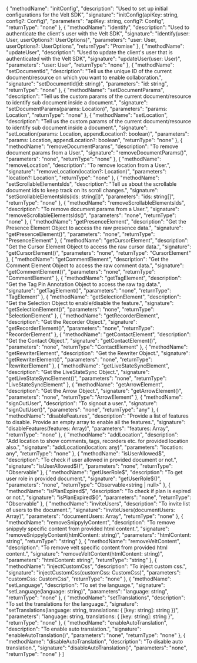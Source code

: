  {
   "methodName": "initConfig",
   "description": "Used to set up initial configurations for the Velt SDK",
   "signature": "initConfig(apiKey: string, config?: Config)",
   "parameters": "apiKey: string, config?: Config",
   "returnType": "none"
 },
 {
   "methodName": "identify",
   "description": "Used to authenticate the client's user with the Velt SDK",
   "signature": "identify(user: User, userOptions?: UserOptions)",
   "parameters": "user: User, userOptions?: UserOptions",
   "returnType": "Promise<unknown>"
 },
 {
   "methodName": "updateUser",
   "description": "Used to update the client's user that is authenticated with the Velt SDK",
   "signature": "updateUser(user: User)",
   "parameters": "user: User",
   "returnType": "none"
 },
 {
   "methodName": "setDocumentId",
   "description": "Tell us the unique ID of the current document/resource on which you want to enable collaboration.",
   "signature": "setDocumentId(id: string)",
   "parameters": "id: string",
   "returnType": "none"
 },
 {
   "methodName": "setDocumentParams",
   "description": "Tell us the custom params of the current document/resource to identify sub document inside a document.",
   "signature": "setDocumentParams(params: Location)",
   "parameters": "params: Location",
   "returnType": "none"
 },
 {
   "methodName": "setLocation",
   "description": "Tell us the custom params of the current document/resource to identify sub document inside a document.",
   "signature": "setLocation(params: Location, appendLocation?: boolean)",
   "parameters": "params: Location, appendLocation?: boolean",
   "returnType": "none"
 },
 {
   "methodName": "removeDocumentParams",
   "description": "To remove document params from a User.",
   "signature": "removeDocumentParams()",
   "parameters": "none",
   "returnType": "none"
 },
 {
   "methodName": "removeLocation",
   "description": "To remove location from a User.",
   "signature": "removeLocation(location?: Location)",
   "parameters": "location?: Location",
   "returnType": "none"
 },
 {
   "methodName": "setScrollableElementsIds",
   "description": "Tell us about the scrollable document ids to keep track on its scroll changes.",
   "signature": "setScrollableElementsIds(ids: string[])",
   "parameters": "ids: string[]",
   "returnType": "none"
 },
 {
   "methodName": "removeScrollableElementsIds",
   "description": "To remove document params from a User.",
   "signature": "removeScrollableElementsIds()",
   "parameters": "none",
   "returnType": "none"
 },
 {
   "methodName": "getPresenceElement",
   "description": "Get the Presence Element Object to access the raw presence data.",
   "signature": "getPresenceElement()",
   "parameters": "none",
   "returnType": "PresenceElement"
 },
 {
   "methodName": "getCursorElement",
   "description": "Get the Cursor Element Object to access the raw cursor data.",
   "signature": "getCursorElement()",
   "parameters": "none",
   "returnType": "CursorElement"
 },
 {
   "methodName": "getCommentElement",
   "description": "Get the Comment Element Object to access the raw comment data.",
   "signature": "getCommentElement()",
   "parameters": "none",
   "returnType": "CommentElement"
 },
 {
   "methodName": "getTagElement",
   "description": "Get the Tag Pin Annotation Object to access the raw tag data.",
   "signature": "getTagElement()",
   "parameters": "none",
   "returnType": "TagElement"
 },
 {
   "methodName": "getSelectionElement",
   "description": "Get the Selection Object to enable/disable the feature.",
   "signature": "getSelectionElement()",
   "parameters": "none",
   "returnType": "SelectionElement"
 },
 {
   "methodName": "getRecorderElement",
   "description": "Get the Recorder Object.",
   "signature": "getRecorderElement()",
   "parameters": "none",
   "returnType": "RecorderElement"
 },
 {
   "methodName": "getContactElement",
   "description": "Get the Contact Object.",
   "signature": "getContactElement()",
   "parameters": "none",
   "returnType": "ContactElement"
 },
 {
   "methodName": "getRewriterElement",
   "description": "Get the Rewriter Object.",
   "signature": "getRewriterElement()",
   "parameters": "none",
   "returnType": "RewriterElement"
 },
 {
   "methodName": "getLiveStateSyncElement",
   "description": "Get the LiveStateSync Object.",
   "signature": "getLiveStateSyncElement()",
   "parameters": "none",
   "returnType": "LiveStateSyncElement"
 },
 {
   "methodName": "getArrowElement",
   "description": "Get the Arrow Object.",
   "signature": "getArrowElement()",
   "parameters": "none",
   "returnType": "ArrowElement"
 },
 {
   "methodName": "signOutUser",
   "description": "To signout a user.",
   "signature": "signOutUser()",
   "parameters": "none",
   "returnType": "any"
 },
 {
   "methodName": "disableFeatures",
   "description": "Provide a list of features to disable. Provide an empty array to enable all the features.",
   "signature": "disableFeatures(features: Array<FeatureType>)",
   "parameters": "features: Array<FeatureType>",
   "returnType": "none"
 },
 {
   "methodName": "addLocation",
   "description": "Add location to show comments, tags, recorders etc. for provided location also.",
   "signature": "addLocation(location: any)",
   "parameters": "location: any",
   "returnType": "none"
 },
 {
   "methodName": "isUserAllowed$",
   "description": "To check if user allowed in provided document or not.",
   "signature": "isUserAllowed$()",
   "parameters": "none",
   "returnType": "Observable<boolean>"
 },
 {
   "methodName": "getUserRole$",
   "description": "To get user role in provided document.",
   "signature": "getUserRole$()",
   "parameters": "none",
   "returnType": "Observable<string | null>"
 },
 {
   "methodName": "isPlanExpired$",
   "description": "To check if plan is expired or not.",
   "signature": "isPlanExpired$()",
   "parameters": "none",
   "returnType": "Observable<boolean>"
 },
 {
   "methodName": "inviteUsers",
   "description": "To invite list of users to the document.",
   "signature": "inviteUsers(documentUsers: Array<DocumentUser>)",
   "parameters": "documentUsers: Array<DocumentUser>",
   "returnType": "none"
 },
 {
   "methodName": "removeSnippylyContent",
   "description": "To remove snippyly specific content from provided html content.",
   "signature": "removeSnippylyContent(htmlContent: string)",
   "parameters": "htmlContent: string",
   "returnType": "string"
 },
 {
   "methodName": "removeVeltContent",
   "description": "To remove velt specific content from provided html content.",
   "signature": "removeVeltContent(htmlContent: string)",
   "parameters": "htmlContent: string",
   "returnType": "string"
 },
 {
   "methodName": "injectCustomCss",
   "description": "To inject custom css.",
   "signature": "injectCustomCss(customCss: CustomCss)",
   "parameters": "customCss: CustomCss",
   "returnType": "none"
 },
 {
   "methodName": "setLanguage",
   "description": "To set the language.",
   "signature": "setLanguage(language: string)",
   "parameters": "language: string",
   "returnType": "none"
 },
 {
   "methodName": "setTranslations",
   "description": "To set the translations for the language.",
   "signature": "setTranslations(language: string, translations: { [key: string]: string })",
   "parameters": "language: string, translations: { [key: string]: string }",
   "returnType": "none"
 },
 {
   "methodName": "enableAutoTranslation",
   "description": "To enable auto translation.",
   "signature": "enableAutoTranslation()",
   "parameters": "none",
   "returnType": "none"
 },
 {
   "methodName": "disableAutoTranslation",
   "description": "To disable auto translation.",
   "signature": "disableAutoTranslation()",
   "parameters": "none",
   "returnType": "none"
 }
]
